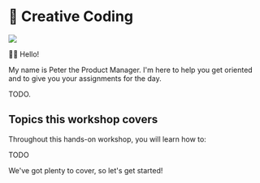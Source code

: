 # 🎨 Creative Coding

![](/figma-to-code-design.png)

👨‍💼 Hello!

My name is Peter the Product Manager. I'm here to help you get oriented and to give you your assignments for the day.

TODO.

## Topics this workshop covers

Throughout this hands-on workshop, you will learn how to:

TODO

We've got plenty to cover, so let's get started!

